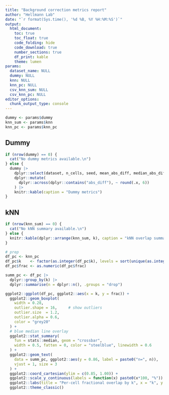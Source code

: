 ```yaml
---
title: "Background correction metrics report"
author: "Hellmann Lab"
date: "`r format(Sys.time(), '%d %B, %Y %H:%M:%S')`"
output: 
  html_document:
    toc: true
    toc_float: true
    code_folding: hide 
    code_download: true 
    number_sections: true
    df_print: kable 
    theme: lumen
params:
  dataset_name: NULL 
  dummy: NULL
  knn: NULL
  knn_pc: NULL 
  csv_knn_sum: NULL
  csv_knn_pc: NULL
editor_options: 
  chunk_output_type: console
---
```


```r
dummy <- params$dummy
knn_sum <- params$knn
knn_pc <- params$knn_pc

```

## Dummy

```r
if (nrow(dummy) == 0) {
  cat("No dummy metrics available.\n")
} else {
  dummy |>
    dplyr::select(dataset, n_cells, seed, mean_abs_diff, median_abs_diff, p95_abs_diff) |>
    dplyr::mutate(
      dplyr::across(dplyr::contains("abs_diff"), ~ round(.x, 6))
    ) |>
    knitr::kable(caption = "Dummy metrics")
}

```

## kNN

```r
if (nrow(knn_sum) == 0) {
  cat("No kNN summary available.\n")
} else {
  knitr::kable(dplyr::arrange(knn_sum, k), caption = "kNN overlap summary")
}

```


```r
# prep
df_pc <- knn_pc
df_pc$k    <- factor(as.integer(df_pc$k), levels = sort(unique(as.integer(df_pc$k))))
df_pc$frac <- as.numeric(df_pc$frac)

summ_pc <- df_pc |>
  dplyr::group_by(k) |>
  dplyr::summarise(n = dplyr::n(), .groups = "drop")

ggplot2::ggplot(df_pc, ggplot2::aes(x = k, y = frac)) +
  ggplot2::geom_boxplot(
    width = 0.28,
    outlier.shape = 16,     # show outliers
    outlier.size  = 1.2,
    outlier.alpha = 0.6,
    color = "grey20"
  ) +
  # blue median line overlay
  ggplot2::stat_summary(
    fun = stats::median, geom = "crossbar",
    width = 0.5, fatten = 0, color = "steelblue", linewidth = 0.6
  ) +
  ggplot2::geom_text(
    data = summ_pc, ggplot2::aes(y = 0.86, label = paste0("n=", n)),
    vjust = 1, size = 3
  ) +
  ggplot2::coord_cartesian(ylim = c(0.85, 1.00)) +
  ggplot2::scale_y_continuous(labels = function(x) paste0(x*100, "%")) +
  ggplot2::labs(title = "Per-cell fractional overlap by k", x = "k", y = "Fractional overlap") +
  ggplot2::theme_classic()
```


